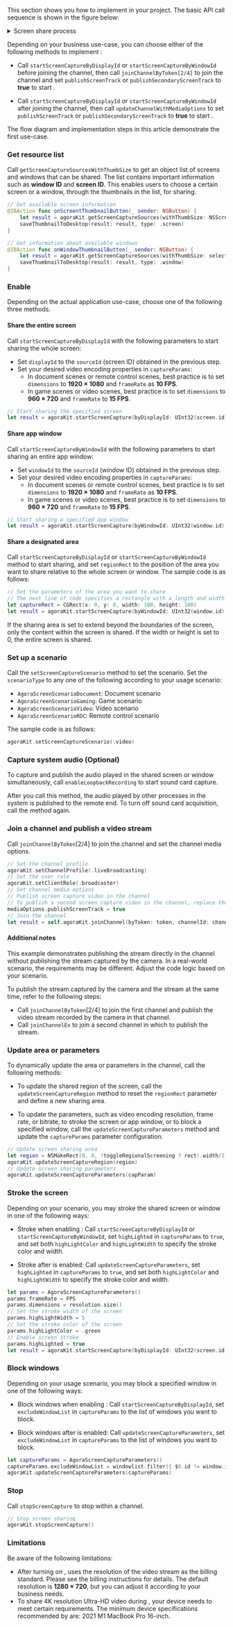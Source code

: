 <PlatformWrapper platform="macos">

This section shows you how to implement <Vg k="SCR_SHR" /> in your project. The basic API call sequence is shown in the figure below:

<details>
<summary>Screen share process</summary>

![Screen Share Process](/images/video-sdk/screen-sharing-macos-unreal-windows.svg)
</details>

Depending on your business use-case, you can choose either of the following methods to implement <Vg k="SCR_SHR" />:

- Call `startScreenCaptureByDisplayId` or `startScreenCaptureByWindowId` before joining the channel, then call `joinChannelByToken[2/4]` to join the channel and set `publishScreenTrack` or `publishSecondaryScreenTrack` to **true** to start <Vg k="SCR_SHR" />.

- Call `startScreenCaptureByDisplayId` or `startScreenCaptureByWindowId` after joining the channel, then call `updateChannelWithMediaOptions` to set `publishScreenTrack` or `publishSecondaryScreenTrack` to **true** to start <Vg k="SCR_SHR" />.

The flow diagram and implementation steps in this article demonstrate the first use-case.

### Get resource list

Call `getScreenCaptureSourcesWithThumbSize` to get an object list of screens and windows that can be shared. The list contains important information such as **window ID** and **screen ID**. This enables users to choose a certain screen or a window, through the thumbnails in the list, for sharing. 

``` swift
// Get available screen information
@IBAction func onScreentThumbnailButton(_ sender: NSButton) {
    let result = agoraKit.getScreenCaptureSources(withThumbSize: NSScreen.main?.frame.size ?? .zero, iconSize: .zero, includeScreen: true)
    saveThumbnailToDesktop(result: result, type: .screen)
}

// Get information about available windows
@IBAction func onWindowThumbnailButton(_ sender: NSButton) {
    let result = agoraKit.getScreenCaptureSources(withThumbSize: selectedResolution?.size() ?? .zero, iconSize: .zero, includeScreen: true)
    saveThumbnailToDesktop(result: result, type: .window)
}
```

### Enable <Vg k="SCR_SHR" />

Depending on the actual application use-case, choose one of the following three <Vg k="SCR_SHR" /> methods.

#### Share the entire screen

Call `startScreenCaptureByDisplayId` with the following parameters to start sharing the whole screen:

- Set `displayId` to the `sourceId` (screen ID) obtained in the previous step.
- Set your desired video encoding properties in `captureParams`:
    - In document scenes or remote control scenes, best practice is to set `dimensions` to **1920 × 1080** and `frameRate` as **10 FPS**.
    - In game scenes or video scenes, best practice is to set `dimensions` to **960 × 720** and `frameRate` to **15 FPS**.

``` swift
// Start sharing the specified screen
let result = agoraKit.startScreenCapture(byDisplayId: UInt32(screen.id), regionRect: .zero, captureParams: params)
```

#### Share app window

Call `startScreenCaptureByWindowId` with the following parameters to start sharing an entire app window:

- Set `windowId` to the `sourceId` (window ID) obtained in the previous step.
- Set your desired video encoding properties in `captureParams`:
    - In document scenes or remote control scenes, best practice is to set `dimensions` to **1920 × 1080** and `frameRate` as **10 FPS**.
    - In game scenes or video scenes, best practice is to set `dimensions` to **960 × 720** and `frameRate` to **15 FPS**.

``` swift
// Start sharing a specified app window
let result = agoraKit.startScreenCapture(byWindowId: UInt32(window.id), regionRect: .zero, captureParams: params)
```

#### Share a designated area

Call `startScreenCaptureByDisplayId` or `startScreenCaptureByWindowId` method to start sharing, and set `regionRect` to the position of the area you want to share relative to the whole screen or window. The sample code is as follows:

``` swift
// Set the parameters of the area you want to share
// The next line of code specifies a rectangle with a length and width of 100px and an x-coordinate and y-coordinate of 0 in the upper-left corner of the rectangle.
let captureRect = CGRect(x: 0, y: 0, width: 100, height: 100)
let result = agoraKit.startScreenCapture(byWindowId: UInt32(window.id), regionRect: captureRect, captureParams: params)
```

<Admonition type="info" title="Information">If the sharing area is set to extend beyond the boundaries of the screen, only the content within the screen is shared. If the width or height is set to 0, the entire screen is shared.</Admonition>

### Set up a <Vg k="SCR_SHR" /> scenario 

Call the `setScreenCaptureScenario` method to set the <Vg k="SCR_SHR" /> scenario. Set the `scenarioType` to any one of the following according to your usage scenario:

- `AgoraScreenScenarioDocument`: Document scenario
- `AgoraScreenScenarioGaming`: Game scenario
- `AgoraScreenScenarioVideo`: Video scenario
- `AgoraScreenScenarioRDC`: Remote control scenario

The sample code is as follows:

``` swift
agoraKit.setScreenCaptureScenario(.video)
```

### Capture system audio (Optional)

To capture and publish the audio played in the shared screen or window simultaneously, call `enableLoopbackRecording` to start sound card capture.

After you call this method, the audio played by other processes in the system is published to the remote end. To turn off sound card acquisition, call the method again.

### Join a channel and publish a <Vg k="SCR_SHR" /> video stream

Call `joinChannelByToken`[2/4] to join the channel and set the channel media options.

``` swift
// Set the channel profile
agoraKit.setChannelProfile(.liveBroadcasting)
// Set the user role
agoraKit.setClientRole(.broadcaster)
// Set channel media options
// Publish screen capture video in the channel
// To publish a second screen capture video in the channel, replace the next line of code with the following: mediaOptions.publishSecondaryScreenTrack = true
mediaOptions.publishScreenTrack = true
// Join the channel
let result = self.agoraKit.joinChannel(byToken: token, channelId: channel, uid: 0, mediaOptions: option)
```

#### Additional notes

This example demonstrates publishing the <Vg k="SCR_SHR" /> stream directly in the channel without publishing the stream captured by the camera. In a real-world scenario, the requirements may be different. Adjust the code logic based on your scenario.

To publish the stream captured by the camera and the <Vg k="SCR_SHR" /> stream at the same time, refer to the following steps:

- Call `joinChannelByToken`[2/4] to join the first channel and publish the video stream recorded by the camera in that channel.
- Call `joinChannelEx` to join a second channel in which to publish the <Vg k="SCR_SHR" /> stream.

### Update <Vg k="SCR_SHR" /> area or parameters

To dynamically update the <Vg k="SCR_SHR" /> area or parameters in the channel, call the following methods:

- To update the shared region of the screen, call the `updateScreenCaptureRegion` method to reset the `regionRect` parameter and define a new sharing area.

- To update the <Vg k="SCR_SHR" /> parameters, such as video encoding resolution, frame rate, or bitrate, to stroke the screen or app window, or to block a specified window, call the `updateScreenCaptureParameters` method and update the `captureParams` parameter configuration.

``` swift
// Update screen sharing area
let region = NSMakeRect(0, 0, !toggleRegionalScreening ? rect!.width/2 : rect!.width, !toggleRegionalScreening ? rect!.height/2 : rect!.height)
agoraKit.updateScreenCaptureRegion(region)
// Update screen sharing parameters
agoraKit.updateScreenCaptureParameters(capParam)
```

### Stroke the screen

Depending on your scenario, you may stroke the shared screen or window in one of the following ways:

- Stroke when enabling <Vg k="SCR_SHR" />: Call `startScreenCaptureByDisplayId` or `startScreenCaptureByWindowId`, set `highLighted` in `captureParams` to `true`, and set both `highLightColor` and `highLightWidth` to specify the stroke color and width.

- Stroke after <Vg k="SCR_SHR" /> is enabled: Call `updateScreenCaptureParameters`, set `highLighted` in `captureParams` to `true`, and set both `highLightColor` and `highLightWidth` to specify the stroke color and width.

``` swift
let params = AgoraScreenCaptureParameters()
params.frameRate = FPS
params.dimensions = resolution.size()
// Set the stroke width of the screen
params.highLightWidth = 5
// Set the stroke color of the screen
params.highLightColor = .green
// Enable screen stroke
params.highLighted = true
let result = agoraKit.startScreenCapture(byDisplayId: UInt32(screen.id), regionRect: .zero, captureParams: params)
```

### Block windows

Depending on your usage scenario, you may block a specified window in one of the following ways:

- Block windows when enabling <Vg k="SCR_SHR" />: Call `startScreenCaptureByDisplayId`, set `excludeWindowList` in `captureParams` to the list of windows you want to block.

- Block windows after <Vg k="SCR_SHR" /> is enabled: Call `updateScreenCaptureParameters`, set `excludeWindowList` in `captureParams` to the list of windows you want to block.

``` swift
let captureParams = AgoraScreenCaptureParameters()
captureParams.excludeWindowList = windowlist.filter({ $0.id != window.id })
agoraKit.updateScreenCaptureParameters(captureParams)
```

### Stop <Vg k="SCR_SHR" />

Call `stopScreenCapture` to stop <Vg k="SCR_SHR" /> within a channel. 

``` swift
// Stop screen sharing
agoraKit.stopScreenCapture()
```

### Limitations

Be aware of the following limitations:

- After turning on <Vg k="SCR_SHR" />, <Vg k="COMPANY" /> uses the resolution of the <Vg k="SCR_SHR" /> video stream as the billing standard. Please see the billing instructions for details. The default resolution is **1280 × 720**, but you can adjust it according to your business needs.
- To share 4K resolution Ultra-HD video during <Vg k="SCR_SHR" />, your device needs to meet certain requirements. The minimum device specifications recommended by <Vg k="COMPANY" /> are: 2021 M1 MacBook Pro 16-inch.

</PlatformWrapper>